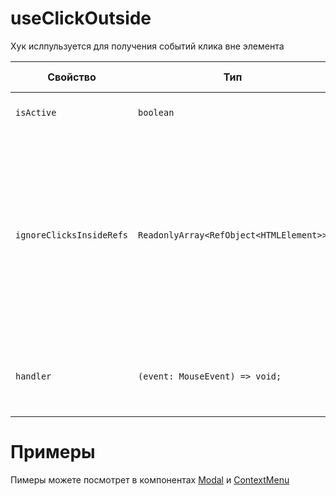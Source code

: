 <Meta title="Hooks|useClickOutside" id="useClickOutside" />

# useClickOutside

Хук ислпульзуется для получения событий клика вне элемента

| Свойство                 | Тип                                     | По умолчанию | Описание                                                                                                                      |
| ------------------------ | --------------------------------------- | ------------ | ----------------------------------------------------------------------------------------------------------------------------- |
| `isActive`               | `boolean`                               | -            | включение работы хука                                                                                                         |
| `ignoreClicksInsideRefs` | `ReadonlyArray<RefObject<HTMLElement>>` | -            | ссылки на элементы по которым `handler` не будет вызыватся, обычно это ссылка на элемент по вне корторого должен сработат хук |
| `handler`                | `(event: MouseEvent) => void;`          | -            | функция которая сработает при клике вне элемента                                                                              |

# Примеры

Пимеры можете посмотрет в компонентах
[Modal](https://github.com/gazprom-neft/consta-uikit/blob/master/src/components/Modal/Modal.tsx) и
[ContextMenu](https://github.com/gazprom-neft/consta-uikit/blob/master/src/components/ContextMenu/ContextMenu.tsx)
